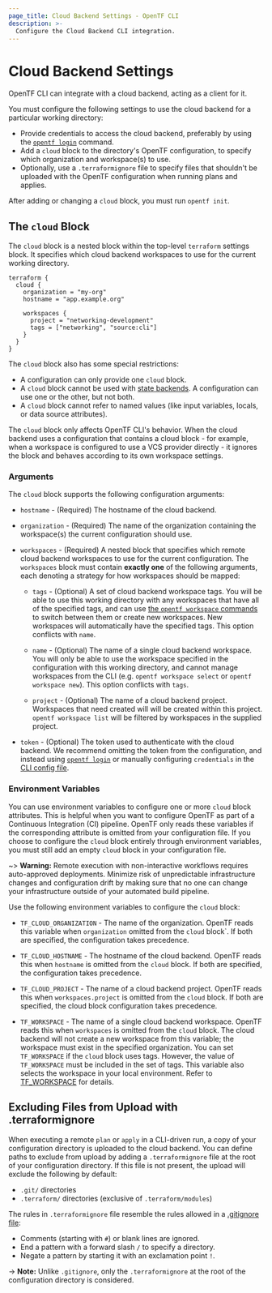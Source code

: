 ```yaml
---
page_title: Cloud Backend Settings - OpenTF CLI
description: >-
  Configure the Cloud Backend CLI integration.
---
```


# Cloud Backend Settings

OpenTF CLI can integrate with a cloud backend, acting as a client for it.

You must configure the following settings to use the cloud backend for a particular working directory:

- Provide credentials to access the cloud backend, preferably by using the
  [`opentf login`](/opentf/cli/commands/login) command.
- Add a `cloud` block to the directory's OpenTF configuration, to specify
  which organization and workspace(s) to use.
- Optionally, use a `.terraformignore` file to specify files that shouldn't be
  uploaded with the OpenTF configuration when running plans and applies.

After adding or changing a `cloud` block, you must run `opentf init`.

## The `cloud` Block

The `cloud` block is a nested block within the top-level `terraform` settings
block. It specifies which cloud backend workspaces to use for the current
working directory.

```hcl
terraform {
  cloud {
    organization = "my-org"
    hostname = "app.example.org"

    workspaces {
      project = "networking-development"
      tags = ["networking", "source:cli"]
    }
  }
}
```

The `cloud` block also has some special restrictions:

- A configuration can only provide one `cloud` block.
- A `cloud` block cannot be used with [state backends](/opentf/language/settings/backends/configuration).
  A configuration can use one or the other, but not both.
- A `cloud` block cannot refer to named values (like input variables, locals, or
  data source attributes).

The `cloud` block only affects OpenTF CLI's behavior. When the cloud backend uses a configuration
that contains a cloud block - for example, when a workspace is configured to use a VCS provider
directly - it ignores the block and behaves according to its own workspace settings.

### Arguments

The `cloud` block supports the following configuration arguments:

- `hostname` - (Required) The hostname of the cloud backend.

- `organization` - (Required) The name of the organization containing the
  workspace(s) the current configuration should use.

- `workspaces` - (Required) A nested block that specifies which remote cloud backend workspaces to
  use for the current configuration. The `workspaces` block must contain **exactly one** of the
  following arguments, each denoting a strategy for how workspaces should be mapped:

  - `tags` - (Optional) A set of cloud backend workspace tags. You will be able to use
    this working directory with any workspaces that have all of the specified tags,
    and can use [the `opentf workspace` commands](/opentf/cli/workspaces)
    to switch between them or create new workspaces. New workspaces will automatically have
    the specified tags. This option conflicts with `name`.

  - `name` - (Optional) The name of a single cloud backend workspace. You will
    only be able to use the workspace specified in the configuration with this working
    directory, and cannot manage workspaces from the CLI (e.g. `opentf workspace select` or
    `opentf workspace new`). This option conflicts with `tags`.

  - `project` - (Optional) The name of a cloud backend project. Workspaces that need created will
    will be created within this project. `opentf workspace list` will be filtered by workspaces
    in the supplied project.

- `token` - (Optional) The token used to authenticate with the cloud backend.
  We recommend omitting the token from the configuration, and instead using
  [`opentf login`](/opentf/cli/commands/login) or manually configuring
  `credentials` in the
  [CLI config file](/opentf/cli/config/config-file#credentials).

### Environment Variables

You can use environment variables to configure one or more `cloud` block attributes. This is helpful when you want to configure OpenTF as part of a Continuous Integration (CI) pipeline. OpenTF only reads these variables if the corresponding attribute is omitted from your configuration file. If you choose to configure the `cloud` block entirely through environment variables, you must still add an empty `cloud` block in your configuration file.

~> **Warning:** Remote execution with non-interactive workflows requires auto-approved deployments. Minimize risk of unpredictable infrastructure changes and configuration drift by making sure that no one can change your infrastructure outside of your automated build pipeline.

Use the following environment variables to configure the `cloud` block:

- `TF_CLOUD_ORGANIZATION` - The name of the organization. OpenTF reads this variable when `organization` omitted from the `cloud` block`. If both are specified, the configuration takes precedence.

- `TF_CLOUD_HOSTNAME` - The hostname of the cloud backend. OpenTF reads this when `hostname` is omitted from the `cloud` block. If both are specified, the configuration takes precedence.

- `TF_CLOUD_PROJECT` - The name of a cloud backend project. OpenTF reads this when `workspaces.project` is omitted from the `cloud` block. If both are specified, the cloud block configuration takes precedence.

- `TF_WORKSPACE` - The name of a single cloud backend workspace. OpenTF reads this when `workspaces` is omitted from the `cloud` block. The cloud backend will not create a new workspace from this variable; the workspace must exist in the specified organization. You can set `TF_WORKSPACE` if the `cloud` block uses tags. However, the value of `TF_WORKSPACE` must be included in the set of tags. This variable also selects the workspace in your local environment. Refer to [TF_WORKSPACE](/opentf/cli/config/environment-variables#tf_workspace) for details.

## Excluding Files from Upload with .terraformignore

When executing a remote `plan` or `apply` in a CLI-driven run,
a copy of your configuration directory is uploaded to the cloud backend. You can define
paths to exclude from upload by adding a `.terraformignore` file at the root of your
configuration directory. If this file is not present, the upload will exclude
the following by default:

- `.git/` directories
- `.terraform/` directories (exclusive of `.terraform/modules`)

The rules in `.terraformignore` file resemble the rules allowed in a
[.gitignore file](https://git-scm.com/book/en/v2/Git-Basics-Recording-Changes-to-the-Repository#_ignoring):

- Comments (starting with `#`) or blank lines are ignored.
- End a pattern with a forward slash `/` to specify a directory.
- Negate a pattern by starting it with an exclamation point `!`.

-> **Note:** Unlike `.gitignore`, only the `.terraformignore` at the root of the configuration directory is considered.
